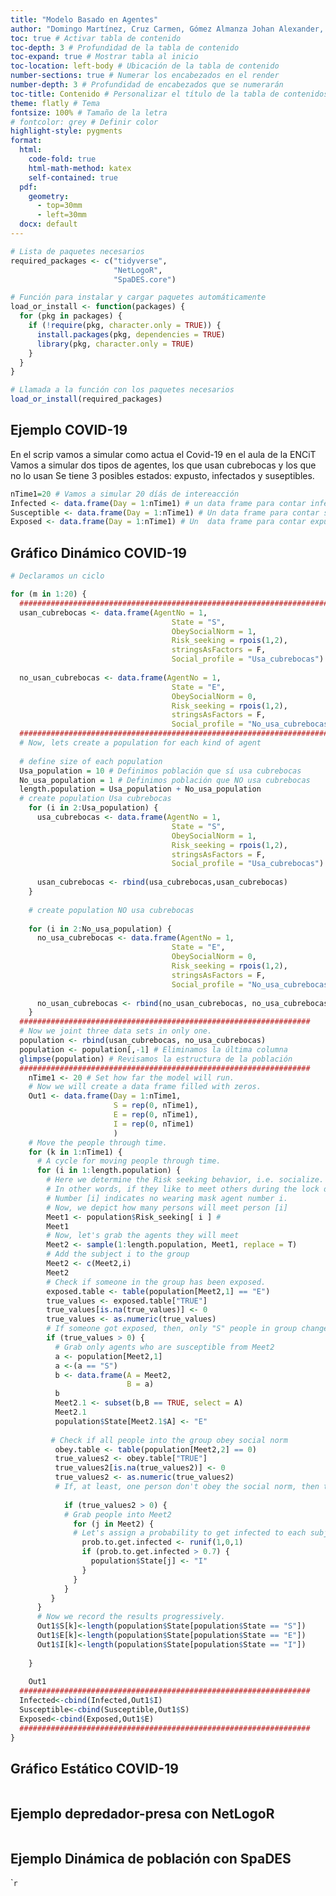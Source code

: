 ---
title: "Modelo Basado en Agentes"
author: "Domingo Martínez, Cruz Carmen, Gómez Almanza Johan Alexander, Pedroza Franco Jimena "
toc: true # Activar tabla de contenido
toc-depth: 3 # Profundidad de la tabla de contenido
toc-expand: true # Mostrar tabla al inicio
toc-location: left-body # Ubicación de la tabla de contenido
number-sections: true # Numerar los encabezados en el render
number-depth: 3 # Profundidad de encabezados que se numerarán
toc-title: Contenido # Personalizar el título de la tabla de contenidos
theme: flatly # Tema
fontsize: 100% # Tamaño de la letra
# fontcolor: grey # Definir color
highlight-style: pygments
format:
  html:
    code-fold: true
    html-math-method: katex
    self-contained: true
  pdf:
    geometry:
      - top=30mm
      - left=30mm
  docx: default
---


```{r setup, include=T}
# Lista de paquetes necesarios
required_packages <- c("tidyverse",
                       "NetLogoR",
                       "SpaDES.core")

# Función para instalar y cargar paquetes automáticamente
load_or_install <- function(packages) {
  for (pkg in packages) {
    if (!require(pkg, character.only = TRUE)) {
      install.packages(pkg, dependencies = TRUE)
      library(pkg, character.only = TRUE)
    }
  }
}

# Llamada a la función con los paquetes necesarios
load_or_install(required_packages)
```

## Ejemplo COVID-19

En el scrip vamos a simular como actua el Covid-19 en el aula de la ENCiT
Vamos a simular dos tipos de agentes, los que usan cubrebocas y los que no lo usan
Se tiene 3 posibles estados: expusto, infectados y suseptibles.

```{r Escenario usan v.s. no usan cubrebocas, include=T}
nTime1=20 # Vamos a simular 20 díás de intereacción
Infected <- data.frame(Day = 1:nTime1) # un data frame para contar infectados
Susceptible <- data.frame(Day = 1:nTime1) # Un data frame para contar susceptibles
Exposed <- data.frame(Day = 1:nTime1) # Un  data frame para contar expuestos
```

## Gráfico Dinámico COVID-19

```{r Dynamic Graph}
# Declaramos un ciclo 

for (m in 1:20) {
  #####################################################################
  usan_cubrebocas <- data.frame(AgentNo = 1,
                                    State = "S", 
                                    ObeySocialNorm = 1,
                                    Risk_seeking = rpois(1,2),
                                    stringsAsFactors = F,
                                    Social_profile = "Usa_cubrebocas")
    
  no_usan_cubrebocas <- data.frame(AgentNo = 1,
                                    State = "E",
                                    ObeySocialNorm = 0,
                                    Risk_seeking = rpois(1,2),
                                    stringsAsFactors = F,
                                    Social_profile = "No_usa_cubrebocas")
  #####################################################################
  # Now, lets create a population for each kind of agent
  
  # define size of each population
  Usa_population = 10 # Definimos población que sí usa cubrebocas
  No_usa_population = 1 # Definimos población que NO usa cubrebocas
  length.population = Usa_population + No_usa_population
  # create population Usa cubrebocas
    for (i in 2:Usa_population) {
      usa_cubrebocas <- data.frame(AgentNo = 1,
                                    State = "S", 
                                    ObeySocialNorm = 1,
                                    Risk_seeking = rpois(1,2),
                                    stringsAsFactors = F,
                                    Social_profile = "Usa_cubrebocas")
     
      usan_cubrebocas <- rbind(usa_cubrebocas,usan_cubrebocas)
    }
    
    # create population NO usa cubrebocas
    
    for (i in 2:No_usa_population) {
      no_usa_cubrebocas <- data.frame(AgentNo = 1,
                                    State = "E",
                                    ObeySocialNorm = 0,
                                    Risk_seeking = rpois(1,2),
                                    stringsAsFactors = F,
                                    Social_profile = "No_usa_cubrebocas")
      
      no_usan_cubrebocas <- rbind(no_usan_cubrebocas, no_usa_cubrebocas)
    }
  #################################################################
  # Now we joint three data sets in only one.
  population <- rbind(usan_cubrebocas, no_usa_cubrebocas)
  population <- population[,-1] # Eliminamos la última columna
  glimpse(population) # Revisamos la estructura de la población
  #################################################################
    nTime1 <- 20 # Set how far the model will run.
    # Now we will create a data frame filled with zeros.
    Out1 <- data.frame(Day = 1:nTime1,
                       S = rep(0, nTime1),
                       E = rep(0, nTime1),
                       I = rep(0, nTime1)
                       )
    # Move the people through time.
    for (k in 1:nTime1) {
      # A cycle for moving people through time.
      for (i in 1:length.population) {
        # Here we determine the Risk seeking behavior, i.e. socialize. 
        # In other words, if they like to meet others during the lock down.
        # Number [i] indicates no wearing mask agent number i.
        # Now, we depict how many persons will meet person [i]
        Meet1 <- population$Risk_seeking[ i ] # 
        Meet1 
        # Now, let's grab the agents they will meet
        Meet2 <- sample(1:length.population, Meet1, replace = T)
        # Add the subject i to the group
        Meet2 <- c(Meet2,i)
        Meet2
        # Check if someone in the group has been exposed.
        exposed.table <- table(population[Meet2,1] == "E")
        true_values <- exposed.table["TRUE"]
        true_values[is.na(true_values)] <- 0
        true_values <- as.numeric(true_values)
        # If someone got exposed, then, only "S" people in group change status to "E"
        if (true_values > 0) {
          # Grab only agents who are susceptible from Meet2
          a <- population[Meet2,1]
          a <-(a == "S")
          b <- data.frame(A = Meet2,
                          B = a)
          b
          Meet2.1 <- subset(b,B == TRUE, select = A)
          Meet2.1
          population$State[Meet2.1$A] <- "E"
          
         # Check if all people into the group obey social norm 
          obey.table <- table(population[Meet2,2] == 0)
          true_values2 <- obey.table["TRUE"]
          true_values2[is.na(true_values2)] <- 0
          true_values2 <- as.numeric(true_values2)
          # If, at least, one person don't obey the social norm, then the exposed people can get infected, under certain probability. 
          
            if (true_values2 > 0) {
            # Grab people into Meet2
              for (j in Meet2) {
              # Let's assign a probability to get infected to each subject into Meet2.
                prob.to.get.infected <- runif(1,0,1)
                if (prob.to.get.infected > 0.7) {
                  population$State[j] <- "I"
                }
              }
            }
         }
      }
      # Now we record the results progressively.
      Out1$S[k]<-length(population$State[population$State == "S"])
      Out1$E[k]<-length(population$State[population$State == "E"])
      Out1$I[k]<-length(population$State[population$State == "I"])
      
    }
    
    Out1
  #################################################################
  Infected<-cbind(Infected,Out1$I)
  Susceptible<-cbind(Susceptible,Out1$S)
  Exposed<-cbind(Exposed,Out1$E)
  #################################################################
}
```

## Gráfico Estático COVID-19

```{r}

```


## Ejemplo depredador-presa con NetLogoR

```{r}

```

## Ejemplo Dinámica de población con SpaDES

```{r}

``


